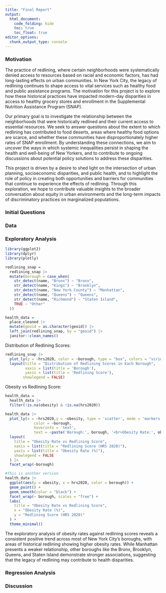 ```yaml
---
title: "Final Report"
output: 
  html_document:
    code_folding: hide
    toc: true
    toc_float: true
editor_options: 
  chunk_output_type: console
---
```


### Motivation

The practice of redlining, where certain neighborhoods were systematically denied access to resources based on racial and economic factors, has had long-lasting effects on urban communities. In New York City, the legacy of redlining continues to shape access to vital services such as healthy food and public assistance programs. The motivation for this project is to explore how these historical practices have impacted modern-day disparities in access to healthy grocery stores and enrollment in the Supplemental Nutrition Assistance Program (SNAP).

Our primary goal is to investigate the relationship between the neighborhoods that were historically redlined and their current access to essential resources. We seek to answer questions about the extent to which redlining has contributed to food deserts, areas where healthy food options are scarce, and whether these communities have disproportionately higher rates of SNAP enrollment. By understanding these connections, we aim to uncover the ways in which systemic inequalities persist in shaping the health and well-being of New Yorkers, and to contribute to ongoing discussions about potential policy solutions to address these disparities.

This project is driven by a desire to shed light on the intersection of urban planning, socioeconomic disparities, and public health, and to highlight the role of policy in creating both opportunities and barriers for communities that continue to experience the effects of redlining. Through this exploration, we hope to contribute valuable insights to the broader conversation about equity in urban environments and the long-term impacts of discriminatory practices on marginalized populations.

### Initial Questions



### Data

### Exploratory Analysis
```r
library(ggplot2)
library(dplyr)
library(plotly)
```

```r
redlining_snap =
  redlining_snap |>
  mutate(borough = case_when(
    str_detect(name, "Bronx") ~ "Bronx",
    str_detect(name, "Kings") ~ "Brooklyn",
    str_detect(name, "New York County") ~ "Manhattan",
    str_detect(name, "Queens") ~ "Queens",
    str_detect(name, "Richmond") ~ "Staten Island",
    TRUE ~ "Other"
  ))

health_data =
  place_cleaned |>
  mutate(geoid = as.character(geoid)) |>
  left_join(redlining_snap, by = "geoid") |>
  janitor::clean_names()
```

Distribution of Redlining Scores:
```r
redlining_snap |>
  plot_ly(y = ~hrs2020, color = ~borough, type = "box", colors = "viridis") |>
  layout(title = "Distribution of Redlining Scores in Each Borough",
         xaxis = list(title = 'Borough'),
         yaxis = list(title = 'Redlining Score'),
        showlegend = FALSE)
```

Obesity vs Redlining Score:
```r
health_data =
  health_data |>
  filter(!is.na(obesity) & !is.na(hrs2020))

health_data |>
  plot_ly(x = ~hrs2020,y = ~obesity, type = 'scatter', mode = 'markers', 
             color = ~borough,
             hoverinfo = 'text', 
             text = ~paste('Borough:', borough, '<br>Obesity Rate:', obesity, '%', '<br>Redlining Score:', hrs2020)) |>
  layout(
    title = "Obesity Rate vs Redlining Score",
    xaxis = list(title = "Redlining Score (HRS 2020)"),
    yaxis = list(title = "Obesity Rate (%)"),
    showlegend = FALSE
  ) |>
  facet_wrap(~borough)

#This is another version
health_data |>
  ggplot(aes(y = obesity, x = hrs2020, color = borough)) +
  geom_point() +
  geom_smooth(color = "black") +
  facet_wrap(~ borough, scales = "free") +
  labs(
    title = "Obesity Rate vs Redlining Score",
    x = "Obesity Rate (%)",
    y = "Redlining Score (HRS 2020)"
  ) +
  theme_minimal()
```

The exploratory analysis of obesity rates against redlining scores reveals a consistent positive trend across most of New York City's boroughs, with areas of historical redlining showing higher obesity rates. While Manhattan presents a weaker relationship, other boroughs like the Bronx, Brooklyn, Queens, and Staten Island demonstrate stronger associations, suggesting that the legacy of redlining may contribute to health disparities. 

### Regression Analysis

### Discussion









